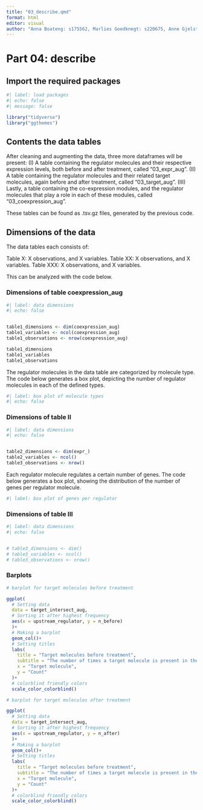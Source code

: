```yaml
---
title: "03_describe.qmd"
format: html
editor: visual
author: "Anna Boateng: s175562, Marlies Goedknegt: s220675, Anne Gjelstrup: s194530, Katja Jagd: s185395, Olivia Ronnenberg: s183359"
---
```


# Part 04: describe

## Import the required packages

```r

#| label: load packages
#| echo: false
#| message: false

library("tidyverse")
library("ggthemes")

```

## Contents the data tables

After cleaning and augmenting the data, three more dataframes will be present: (I) A table containing the regulator molecules and their respective expression levels, both before and after treatment, called "03_expr_aug". (II) A table containing the regulator molecules and their related target molecules, again before and after treatment, called "03_target_aug". (III) Lastly, a table containing the co-expression modules, and the regulator molecules that play a role in each of these modules, called "03_coexpression_aug".

These tables can be found as .tsv.gz files, generated by the previous code.

## Dimensions of the data

The data tables each consists of:

Table X: X observations, and X variables. Table XX: X observations, and X variables. Table XXX: X observations, and X variables.

This can be analyzed with the code below.

### Dimensions of table coexpression_aug

```r

#| label: data dimensions
#| echo: false


table1_dimensions <- dim(coexpression_aug)
table1_variables <- ncol(coexpression_aug)
table1_observations <- nrow(coexpression_aug)

table1_dimensions
table1_variables
table1_observations

```

The regulator molecules in the data table are categorized by molecule type. The code below generates a box plot, depicting the number of regulator molecules in each of the defined types.

```r

#| label: box plot of molecule types
#| echo: false


```

### Dimensions of table II

```r

#| label: data dimensions
#| echo: false


table2_dimensions <- dim(expr_)
table2_variables <- ncol()
table3_observations <- nrow()

```

Each regulator molecule regulates a certain number of genes. The code below generates a box plot, showing the distribution of the number of genes per regulator molecule.

```r

#| label: box plot of genes per regulator

```

### Dimensions of table III

```r

#| label: data dimensions
#| echo: false


# table3_dimensions <- dim()
# table3_variables <- ncol()
# table3_observations <- nrow()

```


### Barplots

```r
# barplot for target molecules before treatment

ggplot(
  # Setting data
  data = target_intersect_aug,
  # Sorting it after highest frequency
  aes(x = upstream_regulator, y = n_before)
  )+ 
  # Making a barplot
  geom_col()+
  # Setting titles
  labs(
    title = "Target molecules before treatment",
    subtitle = "The number of times a target molecule is present in the dataset before treatment",
    x = "Target molecule",
    y = "Count"
  )+
  # colorblind friendly colors
  scale_color_colorblind()

```

```r
# barplot for target molecules after treatment

ggplot(
  # Setting data
  data = target_intersect_aug,
  # Sorting it after highest frequency
  aes(x = upstream_regulator, y = n_after)
  )+ 
  # Making a barplot
  geom_col()+
  # Setting titles
  labs(
    title = "Target molecules before treatment",
    subtitle = "The number of times a target molecule is present in the dataset before treatment",
    x = "Target molecule",
    y = "Count"
  )+
  # colorblind friendly colors
  scale_color_colorblind()
```

